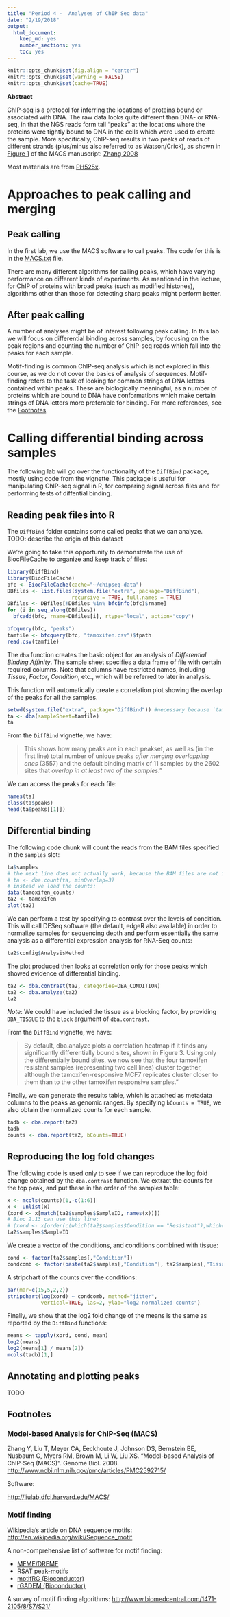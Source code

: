 ```yaml
---
title: "Period 4 -  Analyses of ChIP Seq data"
date: "2/19/2018"
output: 
  html_document: 
    keep_md: yes
    number_sections: yes
    toc: yes
---
```


```r
knitr::opts_chunk$set(fig.align = "center")
knitr::opts_chunk$set(warning = FALSE)
knitr::opts_chunk$set(cache=TRUE)
```

**Abstract**

ChIP-seq is a protocol for inferring the locations of proteins bound or associated with DNA. The raw data looks quite different than DNA- or RNA-seq, in that the NGS reads form tall "peaks" at the locations where the proteins were tightly bound to DNA in the cells which were used to create the sample. More specifically, ChIP-seq results in two peaks of reads of different strands (plus/minus also referred to as Watson/Crick), as shown in [Figure 1](http://www.ncbi.nlm.nih.gov/pmc/articles/PMC2592715/figure/F1/) of the MACS manuscript: [Zhang 2008](#foot)

Most materials are from [PH525x](https://github.com/genomicsclass/labs/chipseq/ChIPseq.Rmd).

#  Approaches to peak calling and merging

## Peak calling

In the first lab, we use the MACS software to call peaks. The code for this is in the [MACS.txt](https://github.com/genomicsclass/labs/blob/master/course7/MACS.txt) file.

There are many different algorithms for calling peaks, which have varying performance on different kinds of experiments. As mentioned in the lecture, for ChIP of proteins with broad peaks (such as modified histones), algorithms other than those for detecting sharp peaks might perform better.

## After peak calling

A number of analyses might be of interest following peak calling. In this lab we will focus on differential binding across samples, by focusing on the peak regions and counting the number of ChIP-seq reads which fall into the peaks for each sample.

Motif-finding is common ChIP-seq analysis which is not explored in this course, as we do not cover the basics of analysis of sequences. Motif-finding refers to the task of looking for common strings of DNA letters contained within peaks. These are biologically meaningful, as a number of proteins which are bound to DNA have conformations which make certain strings of DNA letters more preferable for binding. For more references, see the [Footnotes](#foot).

#  Calling differential binding across samples

The following lab will go over the functionality of the `DiffBind` package, mostly using code from the vignette. This package is useful for manipulating ChIP-seq signal in R, for comparing signal across files and for performing tests of diffential binding.

## Reading peak files into R

The `DiffBind` folder contains some called peaks that we can analyze. TODO: describe the origin of this dataset

We're going to take this opportunity to demonstrate the use of BiocFileCache to organize and keep track of files:
```r
library(DiffBind)
library(BiocFileCache)
bfc <- BiocFileCache(cache="~/chipseq-data")
DBfiles <- list.files(system.file("extra", package="DiffBind"), 
                     recursive = TRUE, full.names = TRUE)
DBfiles <- DBfiles[!DBfiles %in% bfcinfo(bfc)$rname]
for (i in seq_along(DBfiles))
  bfcadd(bfc, rname=DBfiles[i], rtype="local", action="copy")
```

```r
bfcquery(bfc, "peaks")
tamfile <- bfcquery(bfc, "tamoxifen.csv")$fpath
read.csv(tamfile)
```

The `dba` function creates the basic object for an analysis of *Differential Binding Affinity*. The sample sheet specifies a data frame of file with certain required columns. Note that columns have restricted names, including *Tissue*, *Factor*, *Condition*, etc., which will be referred to later in analysis.

This function will automatically create a correlation plot showing the overlap of the peaks for all the samples.

```r
setwd(system.file("extra", package="DiffBind")) #necessary because `tamfile` contains relative paths
ta <- dba(sampleSheet=tamfile)
ta
```

From the `DiffBind` vignette, we have:

> This shows how many peaks are in each peakset, as well as (in the first line) 
> total number of unique peaks *after merging overlapping ones* (3557) and the 
> default binding matrix of 11 samples by the 2602 sites that *overlap in at 
> least two of the samples*."

We can access the peaks for each file:

```r
names(ta)
class(ta$peaks)
head(ta$peaks[[1]])
```

## Differential binding

The following code chunk will count the reads from the BAM files specified in the `samples` slot:


```r
ta$samples
# the next line does not actually work, because the BAM files are not included in the package
# ta <- dba.count(ta, minOverlap=3)
# instead we load the counts:
data(tamoxifen_counts)
ta2 <- tamoxifen
plot(ta2)
```

We can perform a test by specifying to contrast over the levels of condition. This will call DESeq software (the default, edgeR also available) in order to normalize samples for sequencing depth and perform essentially the same analysis as a differential expression analysis for RNA-Seq counts:

```r
ta2$config$AnalysisMethod
```

The plot produced then looks at correlation only for those peaks which showed evidence of differential binding.

```r
ta2 <- dba.contrast(ta2, categories=DBA_CONDITION)
ta2 <- dba.analyze(ta2)
ta2
```

*Note*: We could have included the tissue as a blocking factor, by providing `DBA_TISSUE` to the `block` argument of `dba.contrast`.

From the `DiffBind` vignette, we have:

> By default, dba.analyze plots a correlation heatmap if it finds any 
> significantly differentially bound sites, shown in Figure 3. Using only 
> the differentially bound sites, we now see that the four tamoxifen 
> resistant samples (representing two cell lines) cluster together, 
> although the tamoxifen-responsive MCF7 replicates cluster closer to them 
> than to the other tamoxifen responsive samples."

Finally, we can generate the results table, which is attached as metadata columns to the peaks as genomic ranges. By specifying `bCounts = TRUE`, we also obtain the normalized counts for each sample.

```r
tadb <- dba.report(ta2)
tadb
counts <- dba.report(ta2, bCounts=TRUE)
```

## Reproducing the log fold changes

The following code is used only to see if we can reproduce the log fold change obtained by the `dba.contrast` function. We extract the counts for the top peak, and put these in the order of the samples table:

```r
x <- mcols(counts)[1,-c(1:6)]
x <- unlist(x)
(xord <- x[match(ta2$samples$SampleID, names(x))])
# Bioc 2.13 can use this line:
# (xord <- x[order(c(which(ta2$samples$Condition == "Resistant"),which(ta2$samples$Condition == "Responsive")))])
ta2$samples$SampleID
```

We create a vector of the conditions, and conditions combined with tissue:

```r
cond <- factor(ta2$samples[,"Condition"])
condcomb <- factor(paste(ta2$samples[,"Condition"], ta2$samples[,"Tissue"]))
```

A stripchart of the counts over the conditions:

```r
par(mar=c(15,5,2,2))
stripchart(log(xord) ~ condcomb, method="jitter", 
           vertical=TRUE, las=2, ylab="log2 normalized counts")
```

Finally, we show that the log2 fold change of the means is the same as reported by the `DiffBind` functions:

```r
means <- tapply(xord, cond, mean)
log2(means)
log2(means[1] / means[2])
mcols(tadb)[1,]
```

##  Annotating and plotting peaks

TODO

## Footnotes <a name="foot"></a>

### Model-based Analysis for ChIP-Seq (MACS)

Zhang Y, Liu T, Meyer CA, Eeckhoute J, Johnson DS, Bernstein BE, Nusbaum C, Myers RM, Brown M, Li W, Liu XS. "Model-based Analysis of ChIP-Seq (MACS)". Genome Biol. 2008.
<http://www.ncbi.nlm.nih.gov/pmc/articles/PMC2592715/>

Software: 

<http://liulab.dfci.harvard.edu/MACS/>

### Motif finding

Wikipedia's article on DNA sequence motifs: <http://en.wikipedia.org/wiki/Sequence_motif>

A non-comprehensive list of software for motif finding:

- [MEME/DREME](http://meme.nbcr.net/meme/)
- [RSAT peak-motifs](http://rsat.ulb.ac.be/peak-motifs_form.cgi)
- [motifRG (Bioconductor)](http://www.bioconductor.org/packages/release/bioc/html/motifRG.html)
- [rGADEM (Bioconductor)](http://www.bioconductor.org/packages/release/bioc/html/rGADEM.html)

A survey of motif finding algorithms: <http://www.biomedcentral.com/1471-2105/8/S7/S21/>
